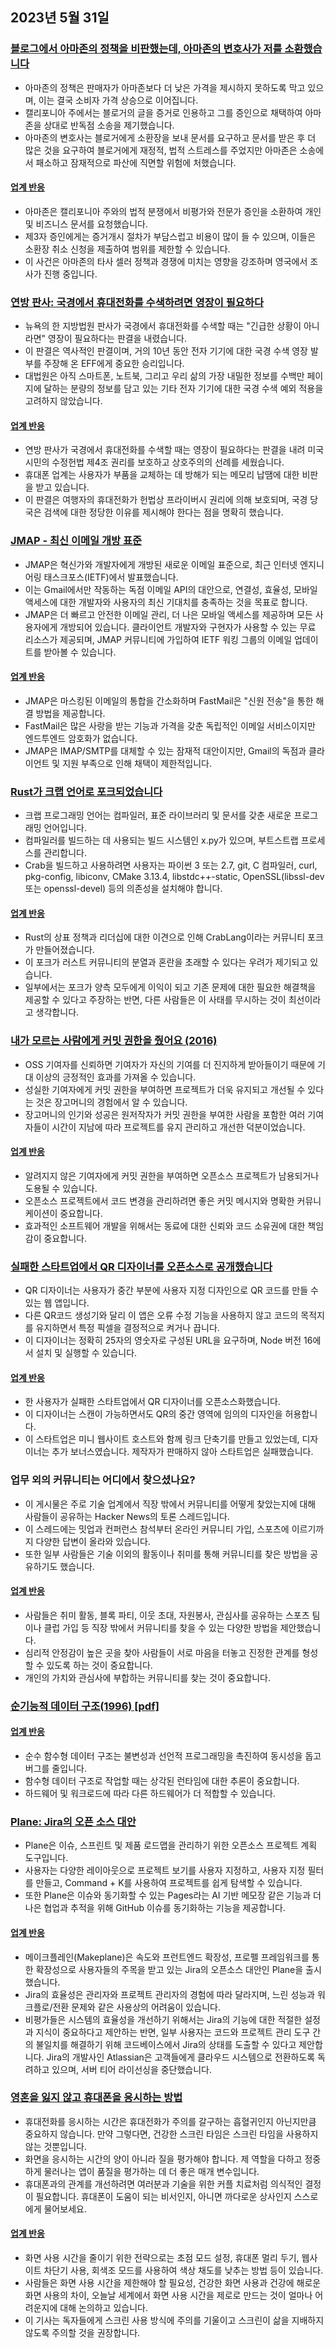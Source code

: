 

<CallToAction />

<Steps>

## 2023년 5월 31일

### [블로그에서 아마존의 정책을 비판했는데, 아마존의 변호사가 저를 소환했습니다](https://twitter.com/Molson_Hart/status/1663582588210905091)

- 아마존의 정책은 판매자가 아마존보다 더 낮은 가격을 제시하지 못하도록 막고 있으며, 이는 결국 소비자 가격 상승으로 이어집니다.
- 캘리포니아 주에서는 블로거의 글을 증거로 인용하고 그를 증인으로 채택하여 아마존을 상대로 반독점 소송을 제기했습니다.
- 아마존의 변호사는 블로거에게 소환장을 보내 문서를 요구하고 문서를 받은 후 더 많은 것을 요구하여 블로거에게 재정적, 법적 스트레스를 주었지만 아마존은 소송에서 패소하고 잠재적으로 파산에 직면할 위험에 처했습니다.

#### [업계 반응](http://news.ycombinator.com/item?id=36127800)

- 아마존은 캘리포니아 주와의 법적 분쟁에서 비평가와 전문가 증인을 소환하여 개인 및 비즈니스 문서를 요청했습니다.
- 제3자 증인에게는 증거개시 절차가 부담스럽고 비용이 많이 들 수 있으며, 이들은 소환장 취소 신청을 제출하여 범위를 제한할 수 있습니다.
- 이 사건은 아마존의 타사 셀러 정책과 경쟁에 미치는 영향을 강조하며 영국에서 조사가 진행 중입니다.

### [연방 판사: 국경에서 휴대전화를 수색하려면 영장이 필요하다](https://www.eff.org/deeplinks/2023/05/federal-judge-makes-history-holding-border-searches-cell-phones-require-warrant)

- 뉴욕의 한 지방법원 판사가 국경에서 휴대전화를 수색할 때는 "긴급한 상황이 아니라면" 영장이 필요하다는 판결을 내렸습니다.
- 이 판결은 역사적인 판결이며, 거의 10년 동안 전자 기기에 대한 국경 수색 영장 발부를 주장해 온 EFF에게 중요한 승리입니다.
- 대법원은 아직 스마트폰, 노트북, 그리고 우리 삶의 가장 내밀한 정보를 수백만 페이지에 달하는 분량의 정보를 담고 있는 기타 전자 기기에 대한 국경 수색 예외 적용을 고려하지 않았습니다.

#### [업계 반응](http://news.ycombinator.com/item?id=36130166)

- 연방 판사가 국경에서 휴대전화를 수색할 때는 영장이 필요하다는 판결을 내려 미국 시민의 수정헌법 제4조 권리를 보호하고 상호주의의 선례를 세웠습니다.
- 휴대폰 업계는 사용자가 부품을 교체하는 데 방해가 되는 메모리 납땜에 대한 비판을 받고 있습니다.
- 이 판결은 여행자의 휴대전화가 헌법상 프라이버시 권리에 의해 보호되며, 국경 당국은 검색에 대한 정당한 이유를 제시해야 한다는 점을 명확히 했습니다.

### [JMAP - 최신 이메일 개방 표준](https://jmap.io/)

- JMAP은 혁신가와 개발자에게 개방된 새로운 이메일 표준으로, 최근 인터넷 엔지니어링 태스크포스(IETF)에서 발표했습니다.
- 이는 Gmail에서만 작동하는 독점 이메일 API의 대안으로, 연결성, 효율성, 모바일 액세스에 대한 개발자와 사용자의 최신 기대치를 충족하는 것을 목표로 합니다.
- JMAP은 더 빠르고 안전한 이메일 관리, 더 나은 모바일 액세스를 제공하며 모든 사용자에게 개방되어 있습니다. 클라이언트 개발자와 구현자가 사용할 수 있는 무료 리소스가 제공되며, JMAP 커뮤니티에 가입하여 IETF 워킹 그룹의 이메일 업데이트를 받아볼 수 있습니다.

#### [업계 반응](http://news.ycombinator.com/item?id=36127703)

- JMAP은 마스킹된 이메일의 통합을 간소화하며 FastMail은 "신원 전송"을 통한 해결 방법을 제공합니다.
- FastMail은 많은 사랑을 받는 기능과 가격을 갖춘 독립적인 이메일 서비스이지만 엔드투엔드 암호화가 없습니다.
- JMAP은 IMAP/SMTP를 대체할 수 있는 잠재적 대안이지만, Gmail의 독점과 클라이언트 및 지원 부족으로 인해 채택이 제한적입니다.

### [Rust가 크랩 언어로 포크되었습니다](https://github.com/crablang/crab)

- 크랩 프로그래밍 언어는 컴파일러, 표준 라이브러리 및 문서를 갖춘 새로운 프로그래밍 언어입니다.
- 컴파일러를 빌드하는 데 사용되는 빌드 시스템인 x.py가 있으며, 부트스트랩 프로세스를 관리합니다.
- Crab을 빌드하고 사용하려면 사용자는 파이썬 3 또는 2.7, git, C 컴파일러, curl, pkg-config, libiconv, CMake 3.13.4, libstdc++-static, OpenSSL(libssl-dev 또는 openssl-devel) 등의 의존성을 설치해야 합니다.

#### [업계 반응](http://news.ycombinator.com/item?id=36122270)

- Rust의 상표 정책과 리더십에 대한 이견으로 인해 CrabLang이라는 커뮤니티 포크가 만들어졌습니다.
- 이 포크가 러스트 커뮤니티의 분열과 혼란을 초래할 수 있다는 우려가 제기되고 있습니다.
- 일부에서는 포크가 양측 모두에게 이익이 되고 기존 문제에 대한 필요한 해결책을 제공할 수 있다고 주장하는 반면, 다른 사람들은 이 사태를 무시하는 것이 최선이라고 생각합니다.

### [내가 모르는 사람에게 커밋 권한을 줬어요 (2016)](https://tech.davis-hansson.com/p/clickbait/)

- OSS 기여자를 신뢰하면 기여자가 자신의 기여를 더 진지하게 받아들이기 때문에 기대 이상의 긍정적인 효과를 가져올 수 있습니다.
- 성실한 기여자에게 커밋 권한을 부여하면 프로젝트가 더욱 유지되고 개선될 수 있다는 것은 장고머니의 경험에서 알 수 있습니다.
- 장고머니의 인기와 성공은 원저작자가 커밋 권한을 부여한 사람을 포함한 여러 기여자들이 시간이 지남에 따라 프로젝트를 유지 관리하고 개선한 덕분이었습니다.

#### [업계 반응](http://news.ycombinator.com/item?id=36120972)

- 알려지지 않은 기여자에게 커밋 권한을 부여하면 오픈소스 프로젝트가 남용되거나 도용될 수 있습니다.
- 오픈소스 프로젝트에서 코드 변경을 관리하려면 좋은 커밋 메시지와 명확한 커뮤니케이션이 중요합니다.
- 효과적인 소프트웨어 개발을 위해서는 동료에 대한 신뢰와 코드 소유권에 대한 책임감이 중요합니다.

### [실패한 스타트업에서 QR 디자이너를 오픈소스로 공개했습니다](https://github.com/kochrt/qr-designer)

- QR 디자이너는 사용자가 중간 부분에 사용자 지정 디자인으로 QR 코드를 만들 수 있는 웹 앱입니다.
- 다른 QR코드 생성기와 달리 이 앱은 오류 수정 기능을 사용하지 않고 코드의 목적지를 유지하면서 특정 픽셀을 결정적으로 켜거나 끕니다.
- 이 디자이너는 정확히 25자의 영숫자로 구성된 URL을 요구하며, Node 버전 16에서 설치 및 실행할 수 있습니다.

#### [업계 반응](http://news.ycombinator.com/item?id=36128082)

- 한 사용자가 실패한 스타트업에서 QR 디자이너를 오픈소스화했습니다.
- 이 디자이너는 스캔이 가능하면서도 QR의 중간 영역에 임의의 디자인을 허용합니다.
- 이 스타트업은 미니 웹사이트 호스트와 함께 링크 단축기를 만들고 있었는데, 디자이너는 추가 보너스였습니다. 제작자가 판매하지 않아 스타트업은 실패했습니다.

### 업무 외의 커뮤니티는 어디에서 찾으셨나요?

- 이 게시물은 주로 기술 업계에서 직장 밖에서 커뮤니티를 어떻게 찾았는지에 대해 사람들이 공유하는 Hacker News의 토론 스레드입니다.
- 이 스레드에는 밋업과 컨퍼런스 참석부터 온라인 커뮤니티 가입, 스포츠에 이르기까지 다양한 답변이 올라와 있습니다.
- 또한 일부 사람들은 기술 이외의 활동이나 취미를 통해 커뮤니티를 찾은 방법을 공유하기도 했습니다.

#### [업계 반응](http://news.ycombinator.com/item?id=36128618)

- 사람들은 취미 활동, 블록 파티, 이웃 초대, 자원봉사, 관심사를 공유하는 스포츠 팀이나 클럽 가입 등 직장 밖에서 커뮤니티를 찾을 수 있는 다양한 방법을 제안했습니다.
- 심리적 안정감이 높은 곳을 찾아 사람들이 서로 마음을 터놓고 진정한 관계를 형성할 수 있도록 하는 것이 중요합니다.
- 개인의 가치와 관심사에 부합하는 커뮤니티를 찾는 것이 중요합니다.

### [순기능적 데이터 구조(1996) [pdf]](https://www.cs.cmu.edu/~rwh/students/okasaki.pdf)

#### [업계 반응](http://news.ycombinator.com/item?id=36123651)

- 순수 함수형 데이터 구조는 불변성과 선언적 프로그래밍을 촉진하여 동시성을 돕고 버그를 줄입니다.
- 함수형 데이터 구조로 작업할 때는 상각된 런타임에 대한 추론이 중요합니다.
- 하드웨어 및 워크로드에 따라 다른 하드웨어가 더 적합할 수 있습니다.

### [Plane: Jira의 오픈 소스 대안](https://github.com/makeplane/plane)

- Plane은 이슈, 스프린트 및 제품 로드맵을 관리하기 위한 오픈소스 프로젝트 계획 도구입니다.
- 사용자는 다양한 레이아웃으로 프로젝트 보기를 사용자 지정하고, 사용자 지정 필터를 만들고, Command + K를 사용하여 프로젝트를 쉽게 탐색할 수 있습니다.
- 또한 Plane은 이슈와 동기화할 수 있는 Pages라는 AI 기반 메모장 같은 기능과 더 나은 협업과 추적을 위해 GitHub 이슈를 동기화하는 기능을 제공합니다.

#### [업계 반응](http://news.ycombinator.com/item?id=36129594)

- 메이크플레인(Makeplane)은 속도와 프런트엔드 확장성, 프로펠 프레임워크를 통한 확장성으로 사용자들의 주목을 받고 있는 Jira의 오픈소스 대안인 Plane을 출시했습니다.
- Jira의 효율성은 관리자와 프로젝트 관리자의 경험에 따라 달라지며, 느린 성능과 워크플로/전환 문제와 같은 사용상의 어려움이 있습니다.
- 비평가들은 시스템의 효율성을 개선하기 위해서는 Jira의 기능에 대한 적절한 설정과 지식이 중요하다고 제안하는 반면, 일부 사용자는 코드와 프로젝트 관리 도구 간의 불일치를 해결하기 위해 코드베이스에서 Jira의 상태를 도출할 수 있다고 제안합니다. Jira의 개발사인 Atlassian은 고객들에게 클라우드 시스템으로 전환하도록 독려하고 있으며, 서버 티어 라이선싱을 중단했습니다.

### [영혼을 잃지 않고 휴대폰을 응시하는 방법](https://simone.org/tracking-screen-time/)

- 휴대전화를 응시하는 시간은 휴대전화가 주의를 갈구하는 흡혈귀인지 아닌지만큼 중요하지 않습니다. 만약 그렇다면, 건강한 스크린 타임은 스크린 타임을 사용하지 않는 것뿐입니다.
- 화면을 응시하는 시간의 양이 아니라 질을 평가해야 합니다. 제 역할을 다하고 정중하게 물러나는 앱이 품질을 평가하는 데 더 좋은 매개 변수입니다.
- 휴대폰과의 관계를 개선하려면 여러분과 기술을 위한 커플 치료처럼 의식적인 결정이 필요합니다. 휴대폰이 도움이 되는 비서인지, 아니면 까다로운 상사인지 스스로에게 물어보세요.

#### [업계 반응](http://news.ycombinator.com/item?id=36120457)

- 화면 사용 시간을 줄이기 위한 전략으로는 초점 모드 설정, 휴대폰 멀리 두기, 웹사이트 차단기 사용, 회색조 모드를 사용하여 색상 채도를 낮추는 방법 등이 있습니다.
- 사람들은 화면 사용 시간을 제한해야 할 필요성, 건강한 화면 사용과 건강에 해로운 화면 사용의 차이, 오늘날 세계에서 화면 사용 시간을 제로로 만드는 것이 얼마나 어려운지에 대해 논의하고 있습니다.
- 이 기사는 독자들에게 스크린 사용 방식에 주의를 기울이고 스크린이 삶을 지배하지 않도록 주의할 것을 권장합니다.

</Steps>
